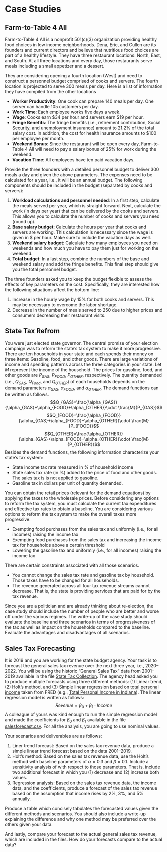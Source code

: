 # Case Studies

## Farm-to-Table 4 All
Farm-to-Table 4 All is a nonprofit 501(c)(3) organization providing healthy food choices in low income neighborhoods. Dena, Eric, and Cullen are its founders and current directors and believe that nutritious food choices are part of a healthy lifestyle. They have three restaurant locations: North, East, and South. At all three locations and every day, those restaurants serve meals including a small appetizer and a dessert. 

They are considering opening a fourth location (West) and need to construct a personnel budget comprised of cooks and servers. The fourth location is projected to serve 300 meals per day. Here is a list of information they have compiled from the other locations

- **Worker Productivity**: One cook can prepare 140 meals per day. One server can handle 105 customers per day.
- **Work Time**: Each employee works five days a week.
- **Wage**: Cooks earn \$34 per hour and servers earn \$19 per hour.
- **Fringe Benefits**: The fringe benefits (i.e., retirement contribution, Social Security, and unemployment insurance) amount to 21.2% of the total salary cost. In addition, the cost for health insurance amounts to \$100 per employee per month.
- **Weekend Bonus**: Since the restaurant will be open every day, Farm-to-Table 4 All will need to pay a salary bonus of 25% for work during the weekend. 
- **Vacation Time**: All employees have ten paid vacation days. 

Provide the three founders with a detailed personnel budget to deliver 300 meals a day and given the above parameters. The expenses need to be calculated for a year, i.e., it will be an annual budget. The following components should be included in the budget (separated by cooks and servers):

1. **Workload calculations and personnel needed**: In a first step, calculate the meals served per year, which is straight forward. Next, calculate the work (in days per year) that can be delivered by the cooks and servers. This allows you to calculate the number of cooks and servers you need (round up). 
2. **Base salary budget**: Calculate the hours per year that cooks and servers are working. This calculation is necessary since the wage is given in \$ per hour. Make sure to include the vacation days as well.    
3. **Weekend salary budget**: Calculate how many employees you need on weekends and how much you have to pay them just for working on the weekend. 
4. **Total budget**: In a last step, combine the numbers of the base and weekend salary and add the fringe benefits. This final step should give you the total personnel budget.

The three founders asked you to keep the budget flexible to assess the effects of key parameters on the cost. Specifically, they are interested how the following situations affect the bottom line:

1. Increase in the hourly wage by 15\% for both cooks and servers. This may be necessary to overcome the labor shortage. 
2. Decrease in the number of meals served to 250 due to higher prices and consumers decreasing their restaurant visits. 

## State Tax Refrom
You were just elected state governor. The central promise of your election campaign was to reform the state's tax system to make it more progressive. There are ten households in your state and each spends their money on three items: Gasoline, food, and other goods. There are large variations of income and spending patterns across the three categories in your state. Let $M$ represent the income of the household. The prices for gasoline, food, and other goods are $P_{GAS}$, $P_{FOOD}$, $P_{OTHER}$, respectively. The quantity demanded (i.e., $Q_{GAS}$, $Q_{Food}$, and $Q_{OTHER}$) of each households depends on the demand parameters $\alpha_{GAS}$, $\alpha_{FOOD}$, and $\alpha_{OTHER}$. The demand functions can be written as follows.
$$Q_{GAS}=\frac{\alpha_{GAS}}{\alpha_{GAS}+\alpha_{FOOD}+\alpha_{OTHER}}\cdot \frac{M}{P_{GAS}}$$
$$Q_{FOOD}=\frac{\alpha_{FOOD}}{\alpha_{GAS}+\alpha_{FOOD}+\alpha_{OTHER}}\cdot \frac{M}{P_{FOOD}}$$
$$Q_{OTHER}=\frac{\alpha_{OTHER}}{\alpha_{GAS}+\alpha_{FOOD}+\alpha_{OTHER}}\cdot \frac{M}{P_{OTHER}}$$
Besides the demand functions, the following information characterize your state's tax system:

- State income tax rate measured in % of household income
- State sales tax rate (in %) added to the price of food and other goods. The sales tax is is not applied to gasoline.
- Gasoline tax in dollars per unit of quantity demanded. 

You can obtain the retail prices (relevant for the demand equations) by applying the taxes to the wholesale prices. Before considering any options to reform the tax system, you must calculate the current tax expenditures and effective tax rates to obtain a baseline. You are considering various options to reform the tax system to make the overall taxes more progressive:

- Exempting food purchases from the sales tax and uniformly (i.e., for all incomes) raising the income tax
- Exempting food purchases from the sales tax and increasing the income tax for households above a certain threshold
- Lowering the gasoline tax and uniformly (i.e., for all incomes) raising the income tax

There are certain constraints associated with all those scenarios. 

- You cannot change the sales tax rate and gasoline tax by household. Those taxes have to be changed for all households.
- The revenue generated across all four tax revenue streams cannot decrease. That is, the state is providing services that are paid for by the tax revenue. 

Since you are a politician and are already thinking about re-election, the case study should include the number of people who are better and worse off under the various regimes. The write-up of the case study should evaluate the baseline and three scenarios in terms of progressiveness of the tax as well as impact on the households compared to the baseline. Evaluate the advantages and disadvantages of all scenarios.

## Sales Tax Forecasting
It is 2019 and you are working for the state budget agency. Your task is to forecast the general sales tax revenue over the next three year, i.e., 2020--2022. You will be using the historic "General Sales Tax" data from 2001--2019 available in the file [State Tax Collection](https://github.com/jrfdumortier/publicfinance/blob/main/StateTaxCollection.csv). The agency head asked you to produce multiple forecasts using three different methods: (1) Linear trend, (2) Holt's method, and (3) Simple linear regression based on [total personal income](https://github.com/jrfdumortier/publicfinance/blob/main/TotalPersonalIncome.csv) taken from FRED (e.g., [Total Personal Income in Indiana](https://fred.stlouisfed.org/series/INOTOT)). The linear regression model is written as follows:
$$Revenue = \beta_0 + \beta_1 \cdot Income$$
A colleague of yours was kind enough to run the simple regression model and made the coefficients for $\beta_0$ and $\beta_1$ available in the file [salesforecast.csv](https://github.com/jrfdumortier/publicfinance/blob/main/salesforecast.csv). For all the analysis, you are going to use nominal values.

Your scenarios and deliverables are as follows:

1. Liner trend forecast: Based on the sales tax revenue data, produce a simple linear trend forecast based on the data 2001--2019. 
2. Holt's method: Based on the sales tax revenue data, use the Holt's method with baseline parameters of $\alpha=0.3$ and $\beta=0.1$. Include a sensitivity analysis of with respect to those parameters. That is, include two additional forecast in which you (1) decrease and (2) increase both values.
3. Regression analysis: Based on the sales tax revenue data, the income data, and the coefficients, produce a forecast of the sales tax revenue based on the assumption that income rises by 2\%, 3\%, and 5\% annually.

Produce a table which concisely tabulates the forecasted values given the different methods and scenarios. You should also include a write-up explaining the difference and why one method may be preferred over the others given your data. 

And lastly, compare your forecast to the actual general sales tax revenue, which are included in the files. How do your forecasts compare to the actual data?
